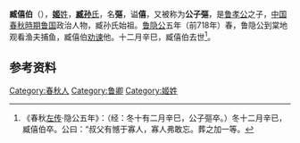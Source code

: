 {{模板:Infobox 先秦人物
|名稱=公子彄
|姓=[[姬姓|姬]]
|氏=[[臧孫氏|臧孫]]
|名=彄
|字=
|别名=臧僖伯
|别字=
|諡号=僖
|官位=
|時代=春秋
|國家=魯國
|身份=卿
|出生=
|逝世=
|父=[[魯孝公|魯孝公]]
|子女=[[臧孫達|臧孫達]]
}}
'''臧僖伯'''（{{bd|？||前718年||catIdx=Z}}），[[姬姓|'''姬'''姓]]，[[臧孙氏|'''臧孙'''氏]]，名'''彄'''，谥'''僖'''，又被称为'''公子彄'''，是[[鲁孝公|鲁孝公]]之子，[[中国|中国]][[春秋時期|春秋時期]][[鲁国|鲁国]]政治人物，臧孙氏始祖。[[鲁隐公|鲁隐公]]五年（前718年）春，鲁隐公到棠地观看渔夫捕鱼，臧僖伯[[s:臧僖伯諫觀魚|劝谏]]他。十二月辛巳，臧僖伯去世<ref>《春秋[[左传|左传]]·隐公五年》：（经：冬十有二月辛巳，公子彄卒。）冬十二月辛已，臧僖伯卒。公曰：“叔父有憾于寡人，寡人弗敢忘。葬之加一等。</ref>。
{{start box}}
{{s-before|—}}
{{s-title|[[鲁国|鲁国]][[臧孙氏|臧孙氏]]宗主}}
{{s-after|子[[臧哀伯|臧哀伯]]臧孙达}}
{{end box}}

== 参考资料 ==
{{reflist}}

{{wikisource|春秋左氏傳/隱公}}
{{wikisource|臧僖伯諫觀魚}}

[[Category:春秋人|Category:春秋人]]
[[Category:鲁卿|Category:鲁卿]]
[[Category:姬姓|Category:姬姓]]
